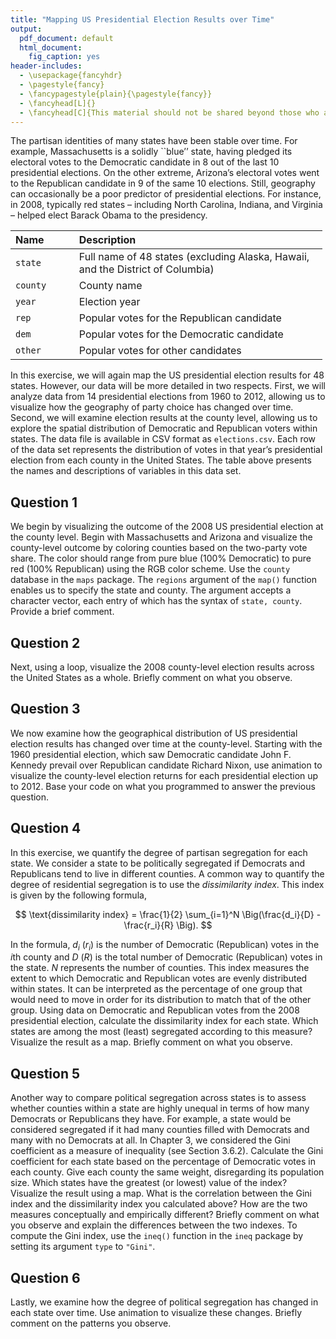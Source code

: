 ```yaml
---
title: "Mapping US Presidential Election Results over Time"
output:
  pdf_document: default
  html_document:
    fig_caption: yes
header-includes:
  - \usepackage{fancyhdr}
  - \pagestyle{fancy}
  - \fancypagestyle{plain}{\pagestyle{fancy}}
  - \fancyhead[L]{}
  - \fancyhead[C]{This material should not be shared beyond those who are enrolled in this class}
---
```


The partisan identities of many states have been stable over time. For example, Massachusetts is a solidly ``blue'' state, having pledged its electoral votes to the Democratic candidate in 8 out of the last 10 presidential elections. On the other extreme, Arizona's electoral votes went to the Republican candidate in 9 of the same 10 elections. Still, geography can occasionally be a poor predictor of presidential elections. For instance, in 2008, typically red states -- including North Carolina, Indiana, and Virginia -- helped elect Barack Obama to the presidency.

------------------------------------------------------------------------------------------------------
 Name                 Description
 -------------------- --------------------------------------------------------------------------------
 `state`              Full name of 48 states (excluding Alaska, Hawaii, and the District of Columbia)
 
 `county`             County name
 
 `year`               Election year
 
 `rep`                Popular votes for the Republican candidate
 
 `dem`                Popular votes for the Democratic candidate
 
 `other`              Popular votes for other candidates
 ------------------------------------------------------------------------------------------------------
 
In this exercise, we will again map the US presidential election results for 48 states. However, our data will be more detailed in two respects. First, we will analyze data from 14 presidential elections from 1960 to 2012, allowing us to visualize how the geography of party choice has changed over time. Second, we will examine election results at the county level, allowing us to explore the spatial distribution of Democratic and Republican voters within states.  The data file is available in CSV format as `elections.csv`. Each row of the data set represents the distribution of votes in that year's presidential election from each county in the United States. The table above presents the names and descriptions of variables in this data set.

## Question 1

We begin by visualizing the outcome of the 2008 US presidential election at the county level. Begin with Massachusetts and Arizona and visualize the county-level outcome by coloring counties based on the two-party vote share. The color should range from pure blue (100\% Democratic) to pure red (100\% Republican) using the RGB color scheme.  Use the `county` database in the `maps` package.  The `regions` argument of the `map()` function enables us to specify the state and county.  The argument accepts a character vector, each entry of which has the syntax of `state, county`. Provide a brief comment.

## Question 2

Next, using a loop, visualize the 2008 county-level election results across the United States as a whole. Briefly comment on what you observe.

## Question 3

We now examine how the geographical distribution of US presidential election results has changed over time at the county-level. Starting with the 1960 presidential election, which saw Democratic candidate John F. Kennedy prevail over Republican candidate Richard Nixon, use animation to visualize the county-level election returns for each presidential election up to 2012. Base your code on what you programmed to answer the previous question.

## Question 4

In this exercise, we quantify the degree of partisan segregation for each state. We consider a state to be politically segregated if Democrats and Republicans tend to live in different counties.  A common way to quantify the degree of residential segregation is to use the *dissimilarity index*.  This index is given by the following formula,

  $$
    \text{dissimilarity index} =  \frac{1}{2} \sum_{i=1}^N \Big(\frac{d_i}{D} - \frac{r_i}{R} \Big). 
  $$
  
In the formula, $d_i$ ($r_i$) is the number of Democratic (Republican) votes in the $i$th county and $D$ ($R$) is the total number of Democratic (Republican) votes in the state.  $N$ represents the number of counties. This index measures the extent to which Democratic and Republican votes are evenly distributed within states.  It can be interpreted as the percentage of one group that would need to move in order for its distribution to match that of the other group. Using data on Democratic and Republican votes from the 2008 presidential election, calculate the dissimilarity index for each state.  Which states are among the most (least) segregated according to this measure?  Visualize the result as a map. Briefly comment on what you observe.

## Question 5

Another way to compare political segregation across states is to assess whether counties within a state are highly unequal in terms of how many Democrats or Republicans they have. For example, a state would be considered segregated if it had many counties filled with Democrats and many with no Democrats at all. In Chapter 3, we considered the Gini coefficient as a measure of inequality (see Section 3.6.2). Calculate the Gini coefficient for each state based on the percentage of Democratic votes in each county. Give each county the same weight, disregarding its population size.  Which states have the greatest (or lowest) value of the index?  Visualize the result using a map.  What is the correlation between the Gini index and the dissimilarity index you calculated above? How are the two measures conceptually and empirically different?  Briefly comment on what you observe and explain the differences between the two indexes.  To compute the Gini index, use the `ineq()` function in the `ineq` package by setting its argument `type` to `"Gini"`.

## Question 6

Lastly, we examine how the degree of political segregation has changed in each state over time. Use animation to visualize these changes. Briefly comment on the patterns you observe.

